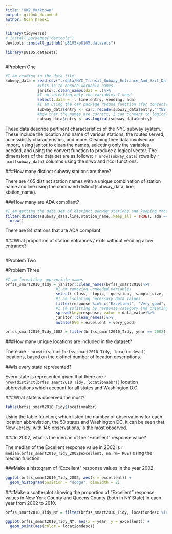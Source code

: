 ```yaml
---
title: "HW2_Markdown"
output: github_document
author: Noah Kreski
---
```

``` r
library(tidyverse)
# install.packages("devtools")
devtools::install_github("p8105/p8105.datasets")

library(p8105.datasets)



```
#Problem One
```r
#I am reading in the data file.
subway_data = read.csv("./data/NYC_Transit_Subway_Entrance_And_Exit_Data.csv")%>%
              #This is to ensure workable names.
              janitor::clean_names(dat = .)%>%
              #I am selecting only the variables I need
              select(.data = ., line:entry, vending, ada)
              #I am using the car package recode function (for convenience) to recode the names of yes and no in the entry column.
              subway_data$entry <- car::recode(subway_data$entry,"'YES' = TRUE;'NO'=FALSE")
              #Now that the names are correct, I can convert to logical
              subway_data$entry <- as.logical(subway_data$entry)
```

These data describe pertinent characteristics of the NYC subway system. These include the location and name of various stations, the routes served, accessibility characteristics, and more. Cleaning thee data involved an import, using janitor to clean the names, selecting only the variables needed, and using the convert function to produce a logical vector. The dimensions of the data set are as follows: `r nrow(subway_data)` rows by 
`r ncol(subway_data)` columns using the nrwo and ncol functions.

###How many distinct subway stations are there?

There are 465 distinct station names with a unique combination of station name and line using the command distinct(subway_data, line, station_name).

###How many are ADA compliant?

```r
#I am getting the data set of distinct subway stations and keeping those that are ada-compliant
filter(distinct(subway_data,line,station_name,.keep_all = TRUE), ada == TRUE)%>%
  nrow()
```

There are 84 stations that are ADA compliant.

###What proportion of station entrances / exits without vending allow entrance?

```r

```

#Problem Two



#Problem Three

```r

#I am formatting appropriate names
brfss_smart2010_Tidy = janitor::clean_names(brfss_smart2010)%>%
                      #I am removing unneeded variables
                      select(-class, -topic, -question, -sample_size, -(confidence_limit_low:geo_location))%>%
                      #I am isolating necessary data values
                      filter(response %in% c("Excellent", "Very good", "Good", "Fair", "Poor"))%>%
                      #I am splitting by response category and creating a new variable
                      spread(key=response, value = data_value)%>%
                      janitor::clean_names()%>%
                      mutate(EVG = excellent + very_good)

brfss_smart2010_Tidy_2002 = filter(brfss_smart2010_Tidy, year == 2002)
```

###How many unique locations are included in the dataset? 

There are `r nrow(distinct(brfss_smart2010_Tidy, locationdesc))` locations, based on the distinct number of location descriptions.

###Is every state represented? 

Every state is represented given that there are `r nrow(distinct(brfss_smart2010_Tidy, locationabbr))` location abbreviations which account for all states and Washington D.C.


###What state is observed the most?
```r

table(brfss_smart2010_Tidy$locationabbr)

```

Using the table function, which listed the number of observations for each location abbreviation, the 50 states and Washington DC, it can be seen that New Jersey, with 146 observations, is the most observed.


###In 2002, what is the median of the “Excellent” response value?

The median of the Excellent response value in 2002 is `r median(brfss_smart2010_Tidy_2002$excellent, na.rm=TRUE)` using the median function.


###Make a histogram of “Excellent” response values in the year 2002.

```r
ggplot(brfss_smart2010_Tidy_2002, aes(x = excellent)) + 
  geom_histogram(position = "dodge", binwidth = 2)
```

###Make a scatterplot showing the proportion of “Excellent” response values in New York County and Queens County (both in NY State) in each year from 2002 to 2010.
```r
brfss_smart2010_Tidy_NY = filter(brfss_smart2010_Tidy, locationdesc %in% c("NY - New York County","NY - Queens County"))
```
```r
ggplot(brfss_smart2010_Tidy_NY, aes(x = year, y = excellent)) + 
  geom_point(aes(color = locationdesc))
```
